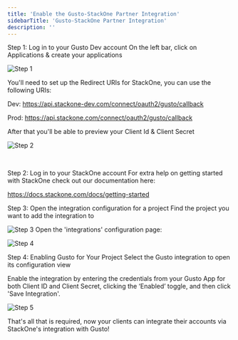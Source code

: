 ```yaml
---
title: 'Enable the Gusto-StackOne Partner Integration'
sidebarTitle: 'Gusto-StackOne Partner Integration'
description: ''
---
```


Step 1: Log in to your Gusto Dev account
On the left bar, click on Applications & create your applications

 ![Step 1](/images/gusto-setup-guide-1.png) 



You'll need to set up the Redirect URIs for StackOne, you can use the following URIs:

 
Dev: https://api.stackone-dev.com/connect/oauth2/gusto/callback 

Prod: https://api.stackone.com/connect/oauth2/gusto/callback 


 

After that you'll be able to preview your Client Id & Client Secret

 
![Step 2](/images/gusto-setup-guide-2.png) 


​

Step 2: Log in to your StackOne account
For extra help on getting started with StackOne check out our documentation here:

 

https://docs.stackone.com/docs/getting-started

 

Step 3: Open the integration configuration for a project
Find the project you want to add the integration to

![Step 3](/images/gusto-setup-guide-3.png) 
Open the 'integrations' configuration page:

 
![Step 4](/images/gusto-setup-guide-4.png) 


Step 4: Enabling Gusto  for Your Project
Select the Gusto integration to open its configuration view

 

Enable the integration by entering the credentials from your Gusto App for both Client ID and Client Secret, clicking the ‘Enabled’ toggle, and then click 'Save Integration'.

 
![Step 5](/images/gusto-setup-guide-5.png) 


That's all that is required, now your clients can integrate their accounts via StackOne's integration with Gusto!









